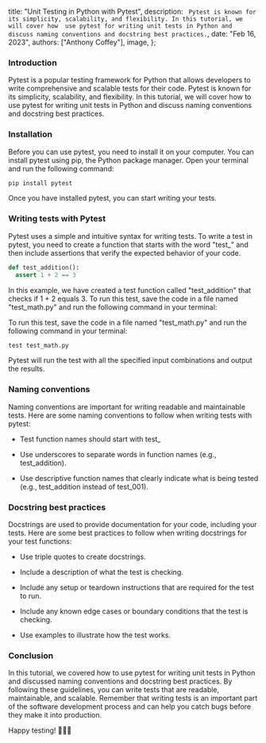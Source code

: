   title: "Unit Testing in Python with Pytest",
  description: ` Pytest is known for its simplicity, scalability, and flexibility. In this tutorial, we will cover how  use pytest for writing unit tests in Python and discuss naming conventions and docstring best practices.`,
  date: "Feb 16, 2023",
  authors: ["Anthony Coffey"],
  image,
};

### Introduction

Pytest is a popular testing framework for Python that allows developers to write comprehensive and scalable tests for their code. Pytest is known for its simplicity, scalability, and flexibility. In this tutorial, we will cover how to use pytest for writing unit tests in Python and discuss naming conventions and docstring best practices.

### Installation

Before you can use pytest, you need to install it on your computer. You can install pytest using pip, the Python package manager. Open your terminal and run the following command:

```bash
pip install pytest
```

Once you have installed pytest, you can start writing your tests.

### Writing tests with Pytest

Pytest uses a simple and intuitive syntax for writing tests. To write a test in pytest, you need to create a function that starts with the word "test\_" and then include assertions that verify the expected behavior of your code.

```python
def test_addition():
  assert 1 + 2 == 3
```

In this example, we have created a test function called "test_addition" that checks if 1 + 2 equals 3. To run this test, save the code in a file named "test_math.py" and run the following command in your terminal:

To run this test, save the code in a file named "test_math.py" and run the following command in your terminal:

```python
test test_math.py
```

Pytest will run the test with all the specified input combinations and output the results.

### Naming conventions

Naming conventions are important for writing readable and maintainable tests. Here are some naming conventions to follow when writing tests with pytest:

- Test function names should start with test\_

- Use underscores to separate words in function names (e.g., test_addition).

- Use descriptive function names that clearly indicate what is being tested (e.g., test_addition instead of test_001).

### Docstring best practices

Docstrings are used to provide documentation for your code, including your tests. Here are some best practices to follow when writing docstrings for your test functions:

- Use triple quotes to create docstrings.

- Include a description of what the test is checking.

- Include any setup or teardown instructions that are required for the test to run.

- Include any known edge cases or boundary conditions that the test is checking.

- Use examples to illustrate how the test works.

### Conclusion

In this tutorial, we covered how to use pytest for writing unit tests in Python and discussed naming conventions and docstring best practices. By following these guidelines, you can write tests that are readable, maintainable, and scalable. Remember that writing tests is an important part of the software development process and can help you catch bugs before they make it into production.

Happy testing! 🧪👨‍🔬
